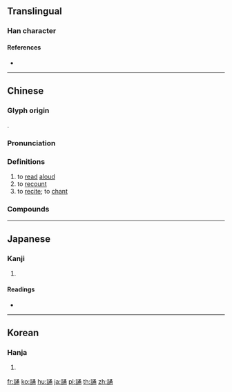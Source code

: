 {{character info/new}}
{{also|诵}}
==Translingual==

===Han character===
{{Han char|rn=149|rad=言|as=07|sn=14|four=07627|canj=YRNIB}}

====References====
* {{Han ref|kx=1164.020|dkj=35551|dj=1629.100|hdz=63980.120|uh=8AA6|ud=35494|bh=BB77|bd=47991}}

----

==Chinese==
{{zh-forms|s=诵}}

===Glyph origin===
{{Han etym}}
{{Han compound|言|甬|ls=psc|c1=s|c2=p}}.

===Pronunciation===
{{zh-pron
|m=sòng
|c=zung6
|md=sê̤ṳng
|mn=siōng/xm:siòng
|mn_note=siōng - literary; siòng - vernacular (俗)
|w=3zon
|mc=y
|oc=y
|cat=v
}}

===Definitions===
{{zh-hanzi}}

# to [[read]] [[aloud]]
# to [[recount]]
# to [[recite]]; to [[chant]]

===Compounds===
{{zh-der|傳誦|千古傳誦|吟誦|告誦|家傳戶誦|弦誦|念誦|成誦|日誦五車|春誦夏絃|朗誦|朗誦詩|朗誦調|朝暮課誦|歌誦|沮誦|目即成誦|稱誦|籀誦|背誦|複誦|觸目成誦|記誦|誦味|誦經|誦習|誦言|誦詠|誦說|誦讀|諷誦|輿誦|過目成誦|闇誦|高聲朗誦|默誦}}

----

==Japanese==

===Kanji===
{{ja-kanji|grade=|rs=言07}}

# {{defn|lang=ja|sort=言07}}

====Readings====
* {{ja-readings|goon=[[ず]] (zu)|kanon=[[しょう]] (shō)|on=[[じゅ]] (ju)|kun=[[となえる]] (tonaeru), [[よむ]] (yomu)}}

----

==Korean==

===Hanja===
{{ko-hanja|hangeul=[[송]]|eumhun=|rv=song|mr=song|y=song}}

# {{defn|lang=ko|sort=言07}}

[[fr:誦]]
[[ko:誦]]
[[hu:誦]]
[[ja:誦]]
[[pl:誦]]
[[th:誦]]
[[zh:誦]]